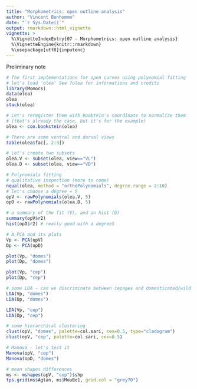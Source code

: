 ```yaml
---
title: "Morphometrics: open outline analysis"
author: "Vincent Bonhomme"
date: "`r Sys.Date()`"
output: rmarkdown::html_vignette
vignette: >
  %\VignetteIndexEntry{07 - Morphometrics: open outline analysis}
  %\VignetteEngine{knitr::rmarkdown}
  %\usepackage[utf8]{inputenc}
---
```

Preliminary note

```r
# The first implementations for open curves using polynomial fitting
# let's load 'olea' See ?olea for informations and credits
library(Momocs)
data(olea)
olea
stack(olea)

# Let's reregister them with Booktein's coordinate to normalize them
# (that's already the case, but it's for the example)
olea <- coo.bookstein(olea)

# There are some ventral and dorsal views
table(olea$fac[, 2:3])

# Let's create two subsets
olea.V <- subset(olea, view=="VL")
olea.D <- subset(olea, view=="VD")

# Polynomials fitting
# qualitative inspection (more to come)
nqual(olea, method = "orthoPolynomials", degree.range = 2:10)
# let's choose a degree = 5
opV <- rawPolynomials(olea.V, 5)
opD <- rawPolynomials(olea.D, 5)

# a summary of the fit (V), and an hist (D)
summary(opV$r2)
hist(opD$r2) # really good with a degree5

# A PCA and its plots
Vp <- PCA(opV)
Dp <- PCA(opD)

plot(Vp, "domes")
plot(Dp, "domes")

plot(Vp, "cep")
plot(Dp, "cep")

# some LDA - can we discriminate between cepages and domesticated/wild ?
LDA(Vp, "domes")
LDA(Dp, "domes")

LDA(Vp, "cep")
LDA(Dp, "cep")

# some hierarchical clustering
clust(opV, "domes", palette=col.sari, cex=0.5, type="cladogram")
clust(opV, "cep", palette=col.sari, cex=0.5)

# Manova - let's test it
Manova(opV, "cep")
Manova(opD, "domes")

# mean shapes differences
ms <- mshapes(opV, "cep")$shp
tps.grid(ms$Aglan, ms$MouBo1, grid.col = "grey70")
```
